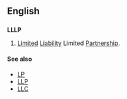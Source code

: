 ==English==

==={{initialism-old|en}}===
{{wikipedia}}
'''LLLP'''

# {{business}}{{legal}} [[limited|Limited]] [[liability|Liability]] Limited [[partnership|Partnership]].

====See also====
* [[LP]]
* [[LLP]]
* [[LLC]]